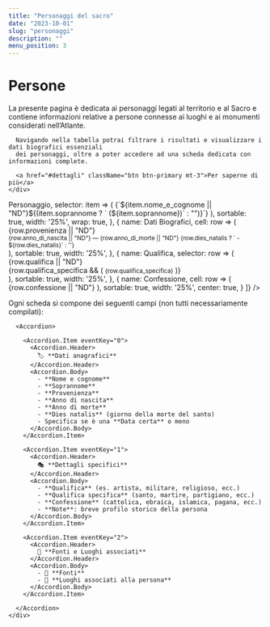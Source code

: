 ```yaml
---
title: "Personaggi del sacro"
date: "2023-10-01"
slug: "personaggi"
description: ""
menu_position: 3
---
```



# Persone

<Row className="my-4">
  <Col md={12}>
    <div className="bg-light p-4 rounded shadow-sm text-center">
      La presente pagina è dedicata ai personaggi legati al territorio e al Sacro e contiene informazioni
      relative a persone connesse ai luoghi e ai monumenti considerati nell’Atlante.

      Navigando nella tabella potrai filtrare i risultati e visualizzare i dati biografici essenziali 
      dei personaggi, oltre a poter accedere ad una scheda dedicata con informazioni complete.

      <a href="#dettagli" className="btn btn-primary mt-3">Per saperne di più</a>
    </div>
  </Col>
</Row>


<Row className="my-4">
  <Col md={12}>
    <DataTb
      source={{
        dTable: "persona",
        dQueryString: "*.*.*&limit=-1",
      }}
      striped={true}
      highlightOnHover
      pointerOnHover
      className="data-table shadow-sm rounded"
      customStyles={{
        headCells: {
          style: {
            backgroundColor: '#6c757d',
            color: 'white',
            fontWeight: 'bold',
            fontSize: '1rem',
          },
        },
        cells: {
          style: {
            padding: '12px 15px',
          },
        },
      }}
      paginationPerPage={10}
      defaultSortField="nome_e_cognome"
      defaultSortAsc
      columns={[
        {
          name: <span className="text-white">Personaggio</span>,
          selector: item => (
            <Link 
              to={`/personaggio/?tb=persona&id=${item.id}`}
              className="text-primary fw-bold"
            >
              {`${item.nome_e_cognome || "ND"}${(item.soprannome ? ` (${item.soprannome})` : "")}`}
            </Link>
          ),
          sortable: true,
          width: '25%',
          wrap: true,
        },
        {
          name: <span className="text-white">Dati Biografici</span>,
          cell: row => (
            <div className={row.data_certa ? "" : "text-danger"}>
              <div>{row.provenienza || "ND"}</div>
              <small className="text-muted">
                {row.anno_di_nascita || "ND"} — {row.anno_di_morte || "ND"}
                {row.dies_natalis ? ` - ${row.dies_natalis}` : ''}
              </small>
            </div>
          ),
          sortable: true,
          width: '25%',
        },
        {
          name: <span className="text-white">Qualifica</span>,
          selector: row => (
            <div>
              <div>{row.qualifica || "ND"}</div>
              {row.qualifica_specifica && (
                <small className="text-muted">{row.qualifica_specifica}</small>
              )}
            </div>
          ),
          sortable: true,
          width: '25%',
        },
        {
          name: <span className="text-white">Confessione</span>,
          cell: row => (
            <span className={`badge bg-${row.confessione ? 'info' : 'secondary'}`}>
              {row.confessione || "ND"}
            </span>
          ),
          sortable: true,
          width: '25%',
          center: true,
        }
      ]}
    />
  </Col>
</Row>

<Row className="my-4" id="dettagli">
  <Col md={12}>
    <div className="bg-light p-4 rounded shadow-sm">
      <p className="text-center">
        Ogni scheda si compone dei seguenti campi (non tutti necessariamente compilati):
      </p>

      <Accordion>
        
        <Accordion.Item eventKey="0">
          <Accordion.Header>
            🏷️ **Dati anagrafici**
          </Accordion.Header>
          <Accordion.Body>
            - **Nome e cognome**
            - **Soprannome**
            - **Provenienza**
            - **Anno di nascita**
            - **Anno di morte**
            - **Dies natalis** (giorno della morte del santo)
            - Specifica se è una **Data certa** o meno
          </Accordion.Body>
        </Accordion.Item>

        <Accordion.Item eventKey="1">
          <Accordion.Header>
            🎭 **Dettagli specifici**
          </Accordion.Header>
          <Accordion.Body>
            - **Qualifica** (es. artista, militare, religioso, ecc.)
            - **Qualifica specifica** (santo, martire, partigiano, ecc.)
            - **Confessione** (cattolica, ebraica, islamica, pagana, ecc.)
            - **Note**: breve profilo storico della persona
          </Accordion.Body>
        </Accordion.Item>

        <Accordion.Item eventKey="2">
          <Accordion.Header>
            📜 **Fonti e Luoghi associati**
          </Accordion.Header>
          <Accordion.Body>
            - 🔗 **Fonti**
            - 🔗 **Luoghi associati alla persona**
          </Accordion.Body>
        </Accordion.Item>
        
      </Accordion>
    </div>
  </Col>
</Row>
